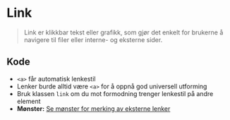 
<Meta of={stories} />

# Link
> Link er klikkbar tekst eller grafikk, som gjør det enkelt for brukerne å navigere til filer eller interne- og eksterne sider.

## Kode
- `<a>` får automatisk lenkestil
- Lenker burde alltid være `<a>` for å oppnå god universell utforming
- Bruk klassen `link` om du mot formodning trenger lenkestil på andre element
- **Mønster:** [Se mønster for merking av eksterne lenker](https://www.designsystemet.no/no/patterns/external-links)

<Canvas of={stories.Default} />

<CssVariables component="link" />